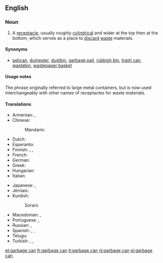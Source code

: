 ==English==

===Noun===
{{en-noun|head=[[garbage]] [[can]]}}

# A [[receptacle]], usually roughly [[cylindrical]] and wider at the top then at the bottom, which serves as a place to [[discard]] [[waste]] materials.

====Synonyms====
* {{sense|container for trash}} [[ashcan]], [[dumpster]], [[dustbin]], [[garbage pail]], [[rubbish bin]], [[trash can]], [[wastebin]], [[wastepaper basket]]

====Usage notes====
The phrase originally referred to large metal containers, but is now used interchangeably with other names of receptacles for waste materials.

====Translations====
{{trans-top|A receptacle, which serves as a place to discard waste materials.}}
* Armenian: {{t-|hy|աղբարկղ|tr=aġbarkġ}},  {{t-|hy|աղբաման|tr=aġbaman}}
* Chinese:
*: Mandarin: {{t|cmn|垃圾桶|tr=lājītǒng, lèsètǒng|sc=Hani}}
* Dutch: {{t+|nl|vuilnisbak|m}}
* Esperanto: {{t-|eo|rubujo}}
* Finnish: {{t-|fi|jäteastia}}, {{t+|fi|roskakori}}, {{t-|fi|roskapönttö}}
* French: {{t+|fr|poubelle|m}}
* German: {{t+|de|Mülleimer|m}}
* Greek: {{t+|el|σκουπιδοτενεκές|m|tr=skoupidotenekés}}
* Hungarian: {{t-|hu|szemétvödör}}
* Italian: {{t+|it|secchio delle immondizie}}
{{trans-mid}}
* Japanese: {{t-|ja|ごみ箱|tr=gomi-bako|sc=Jpan}}, {{t-|ja|ごみ入|tr=gomi-ire|sc=Jpan}}
* Jèrriais: {{tø|roa-jer|bathi à tés|m}}
* Kurdish:
*: Sorani: {{t|ku|ته‌نه‌که‌ی خۆڵ|tr=tenekei xoll|sc=ku-Arab}}
* Macedonian: {{t-|mk|корпа за отпадоци|f|tr=kórpa za otpádoci}},  {{t-|mk|канта за ѓубре|f|tr=kánta za ǵúbre}}
* Portuguese: {{t+|pt|lixeira}}, {{t-|pt|cesto de lixo}}
* Russian: {{t-|ru|мусорный ящик|m|tr=músornyj jáščik|sc=Cyrl}}, {{t-|ru|ящик для мусора|m|tr=jáščik dlja músora|sc=Cyrl}}
* Spanish: {{t-|es|bote de la basura|m}}, {{t+|es|basurero|m}}, {{t-|es|tacho de basura|m}}
* Telugu: {{t+|te|చెత్తబుట్ట|tr=cettabutta|sc=Telu}}
* Turkish: {{t-|tr|çöp kutusu}},  {{t+|tr|çöp tenekesi}},  {{t+|tr|çöp}}
{{trans-bottom}}

[[et:garbage can]]
[[fr:garbage can]]
[[it:garbage can]]
[[nl:garbage can]]
[[pl:garbage can]]